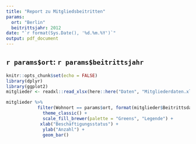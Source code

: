 ```yaml
---
title: "Report zu Mitgliedsbeitritten"
params: 
  ort: "Berlin"
  beitrittsjahr: 2012
date: "`r format(Sys.Date(), '%d.%m.%Y')`"
output: pdf_document
---
```


## `r params$ort`: `r params$beitrittsjahr` 
```r
knitr::opts_chunk$set(echo = FALSE)
library(dplyr)
library(ggplot2)
mitglieder <- readxl::read_xlsx(here::here("Daten", "Mitgliederdaten.xlsx"))
```


```r
mitglieder %>%
            filter(Wohnort == params$ort, format(mitglieder$Beitrittsdatum, "%Y") == params$beitrittsjahr) %>%  ggplot(aes(Beschäftigungsstatus, fill = Beschäftigungsstatus)) + 
              theme_classic() + 
              scale_fill_brewer(palette = "Greens", "Legende") + 
             xlab("Beschäftigungsstatus") + 
              ylab("Anzahl") + 
              geom_bar() 
```

